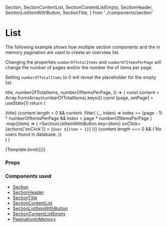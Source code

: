   Section,
  SectionContentList,
  SectionContentListEmpty,
  SectionHeader,
  SectionListItemWithButton,
  SectionTitle,
} from '../components/section'

<Meta title="Examples/List" component={DesignSystemProvider} />

# List

The following example shows how multiple section components and the in memory pagination are used to create an overview list.

Changing the properties `numberOfTotalItems` and `numberOfItemsPerPage` will change the number of pages and/or the number the of items per page.

Setting `numberOfTotalItems` to 0 will reveal the placeholder for the empty list.

  title,
  numberOfTotalItems,
  numberOfItemsPerPage,
}) => {
  const content = Array.from(Array(numberOfTotalItems).keys())
  const [page, setPage] = useState(1)
  return (
    <DesignSystemProvider theme={useTheme()}>
      <IntlProvider locale="en" messages={enMessages}>
        <Section>
          <SectionHeader>
            <SectionTitle>{title}</SectionTitle>
          </SectionHeader>
          <SectionContentList>
            {content.length > 0 &&
              content
                .filter(
                  (_, index) =>
                    index >= (page - 1) * numberOfItemsPerPage &&
                    index < page * numberOfItemsPerPage
                )
                .map((item) => (
                  <SectionListItemWithButton
                    key={item}
                    onClick={actions('onClick')}
                  >
                    {`User ${item + 1}`}
                  </SectionListItemWithButton>
                ))}
            {content.length === 0 && (
              <SectionContentListEmpty>
                No users found in database.
              </SectionContentListEmpty>
            )}
          </SectionContentList>
          <PaginationInMemory
            page={page}
            size={numberOfItemsPerPage}
            total={numberOfTotalItems}
            onChangePage={setPage}
          />
        </Section>
      </IntlProvider>
    </DesignSystemProvider>
  )
}

<Canvas>
  <Story
    name="Default"
    args={{
      title: 'List of users',
      numberOfTotalItems: 10,
      numberOfItemsPerPage: 5,
    }}
  >
    {Template.bind({})}
  </Story>
</Canvas>

### Props

<ArgsTable story="Default" />

### Components used

- [Section](/docs/components-section-section--default-story)
- [SectionHeader](/docs/components-section-SectionHeader--default-story)
- [SectionTitle](/docs/components-section-SectionTitle--default-story)
- [SectionContentList](/docs/components-section-SectionContentList--default-story)
- [SectionListItemWithButton](/docs/components-section-SectionListItemWithButton--default-story)
- [SectionContentListEmpty](/docs/components-section-SectionContentListEmpty--default-story)
- [PaginationInMemory](/docs/components-pagination-paginationinmemory--default-story)
